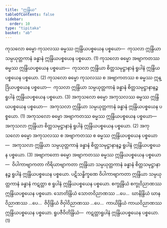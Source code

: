 ```yaml
---
title: "ဣန္ဒြိယ"
tableOfContents: false
sidebar:
  order: 10
type: "tipitaka"
basket: "ab"
---
```



<DynamicBreadcrumb />

<Division number="294">

<Paragraph number="957">
ကုသလော ဓမ္မော ကုသလဿ ဓမ္မဿ ဣန္ဒြိယပစ္စယေန ပစ္စယော—  ကုသလာ ဣန္ဒြိယာ သမ္ပယုတ္တကာနံ ခန္ဓာနံ ဣန္ဒြိယပစ္စယေန ပစ္စယော. (1)
</Paragraph>

<Paragraph number="958">
ကုသလော ဓမ္မော အဗျာကတဿ ဓမ္မဿ ဣန္ဒြိယပစ္စယေန ပစ္စယော—  ကုသလာ ဣန္ဒြိယာ စိတ္တသမုဋ္ဌာနာနံ ရူပါနံ ဣန္ဒြိယပစ္စယေန ပစ္စယော. (2)
</Paragraph>

<Paragraph number="959">
ကုသလော ဓမ္မော ကုသလဿ စ အဗျာကတဿ စ ဓမ္မဿ ဣန္ဒြိယပစ္စယေန ပစ္စယော—  ကုသလာ ဣန္ဒြိယာ သမ္ပယုတ္တကာနံ ခန္ဓာနံ စိတ္တသမုဋ္ဌာနာနဉ္စ ရူပါနံ ဣန္ဒြိယပစ္စယေန ပစ္စယော. (3)
</Paragraph>

<Paragraph number="960">
အကုသလော ဓမ္မော အကုသလဿ ဓမ္မဿ ဣန္ဒြိယပစ္စယေန ပစ္စယော—  အကုသလာ ဣန္ဒြိယာ သမ္ပယုတ္တကာနံ ခန္ဓာနံ ဣန္ဒြိယပစ္စယေန ပစ္စယော. (1)
</Paragraph>

<Paragraph number="961">
အကုသလော ဓမ္မော အဗျာကတဿ ဓမ္မဿ ဣန္ဒြိယပစ္စယေန ပစ္စယော—  အကုသလာ ဣန္ဒြိယာ စိတ္တသမုဋ္ဌာနာနံ ရူပါနံ ဣန္ဒြိယပစ္စယေန ပစ္စယော. (2)
</Paragraph>

<Paragraph number="962">
အကုသလော ဓမ္မော အကုသလဿ စ အဗျာကတဿ စ ဓမ္မဿ ဣန္ဒြိယပစ္စယေန ပစ္စယော—  အကုသလာ ဣန္ဒြိယာ သမ္ပယုတ္တကာနံ ခန္ဓာနံ စိတ္တသမုဋ္ဌာနာနဉ္စ ရူပါနံ ဣန္ဒြိယပစ္စယေန ပစ္စယော. (3)
</Paragraph>

<Paragraph number="963">
အဗျာကတော ဓမ္မော အဗျာကတဿ ဓမ္မဿ ဣန္ဒြိယပစ္စယေန ပစ္စယော—  ဝိပါကာဗျာကတာ ကိရိယာဗျာကတာ ဣန္ဒြိယာ သမ္ပယုတ္တကာနံ ခန္ဓာနံ စိတ္တသမုဋ္ဌာနာနဉ္စ ရူပါနံ ဣန္ဒြိယပစ္စယေန ပစ္စယော. ပဋိသန္ဓိက္ခဏေ ဝိပါကာဗျာကတာ ဣန္ဒြိယာ သမ္ပယုတ္တကာနံ ခန္ဓာနံ ကဋတ္တာ စ ရူပါနံ ဣန္ဒြိယပစ္စယေန ပစ္စယော. စက္ခုန္ဒြိယံ စက္ခုဝိညာဏဿ ဣန္ဒြိယပစ္စယေန ပစ္စယော. သောတိန္ဒြိယံ သောတဝိညာဏဿ …ပေ…  ဃာနိန္ဒြိယံ ဃာနဝိညာဏဿ …ပေ…  ဇိဝှိန္ဒြိယံ ဇိဝှါဝိညာဏဿ …ပေ…  ကာယိန္ဒြိယံ ကာယဝိညာဏဿ ဣန္ဒြိယပစ္စယေန ပစ္စယော. <Emphasis>ရူပဇီဝိတိန္ဒြိယံ</Emphasis>—  ကဋတ္တာရူပါနံ ဣန္ဒြိယပစ္စယေန ပစ္စယော. (1)
</Paragraph>
</Division>